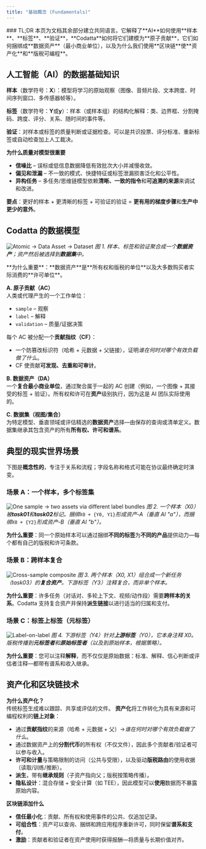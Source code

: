 ```yaml
---
title: "基础概念 (Fundamentals)"
---
```


<Tip>
### TL;DR
本页为文档其余部分建立共同语言。它解释了**AI**如何使用**样本**、**标签**、**验证**，**Codatta**如何将它们建模为**原子贡献**，它们如何捆绑成**数据资产**（最小商业单位），以及为什么我们使用**区块链**使**资产化**和**版税可编程**。
</Tip>

## 人工智能（AI）的数据基础知识

**样本**（数学符号：**X**）：模型将学习的原始观察（图像、音频片段、文本跨度、时间序列窗口、多传感器帧等）。

**标签**（数学符号：**Y**或**y**）：样本（或样本组）的结构化解释：类、边界框、分割掩码、跨度、评分、关系、随时间的事件等。

**验证**：对样本或标签的质量判断或证据检查。可以是共识投票、评分标准、重新标签或自动检查加上人工裁决。

**为什么质量对模型很重要**
- **信噪比** – 误标或低信息数据降低有效批次大小并减慢收敛。  
- **偏见和泄漏** – 不一致的模式、快捷特征或标签泄漏损害泛化和公平性。  
- **异构任务** – 多任务/思维链模型依赖**清晰、一致的指令**和**可追溯的来源**来调试和改进。

**要点**：更好的样本 + 更清晰的标签 + 可验证的验证 =
**更有用的梯度步骤**和**生产中更少的意外**。

## Codatta 的数据模型

![Atomic → Data Asset → Dataset](en/diagrams/data_assetify_model.png)
*图 1. 样本、标签和验证聚合成一个**数据资产**；资产然后被选择到**数据集**中。*

<Callout icon="key" color="#FFC107" iconType="regular">
**为什么重要**：**数据资产**是**所有权和版税的单位**以及大多数购买者实际消费的**许可单位**。
</Callout>

**A. 原子贡献（AC）**  
人类或代理产生的一个工作单位：
- `sample` – 观察
- `label` – 解释
- `validation` – 质量/证据决策

每个 AC 被分配一个**贡献指纹（CF）**：
- 一个防篡改标识符（哈希 + 元数据 + 父链接），证明*谁在何时对哪个有效负载做了什么*。
- CF 使贡献**可发现、去重和可审计**。

**B. 数据资产（DA）**  
一个**复合最小商业单位**，通过聚合属于一起的 AC 创建（例如，一个图像 + 其接受的标签 + 验证）。所有权和许可在**资产**级别执行，因为这是 AI 团队实际使用的。

**C. 数据集（视图/集合）**  
为特定模型、垂直领域或评估精选的**数据资产**选择—由保存的查询或清单定义。数据集继承其包含资产的所有**所有权、许可和谱系**。

## 典型的现实世界场景

<Warning> 下图是**概念性的**，专注于关系和流程；字段名称和格式可能在协议最终确定时演变。 </Warning>


### 场景 A：一个样本，多个标签集
![One sample → two assets via different label bundles](en/diagrams/pattern01_sample_multi_label.png)
*图 2. 一个样本（X0）被**task01**和**task02**标记。捆绑*`X0 + {Y0, Y1}`*形成资产-A（垂直 AI "a"），而捆绑*`X0 + {Y2}`*形成资产-B（垂直 AI "b"）。*

**为什么重要**：同一个原始样本可以通过捆绑**不同的标签**为**不同的产品**提供动力—每个都有自己的版税和许可条款。

### 场景 B：跨样本复合
![Cross-sample composite](en/diagrams/pattern02_cross_sample.png)
*图 3. 两个样本（X0, X1）组合成一个新任务（task03）的**复合资产**。下游标签（Y3）注释复合，而非单个样本。*

**为什么重要**：许多任务（对话对、多轮上下文、视频/动作段）需要**跨样本的关系**。Codatta 支持复合资产并保持**派生链接**以进行适当的归属和支付。

### 场景 C：标签上标签（元标签）
![Label-on-label](en/diagrams/pattern03_label_on_label.png)
*图 4. 下游标签（Y4）针对**上游标签**（Y0），它本身注释 X0。版税传播到**元标签者**和**原始标签者**（以及到原始样本，根据策略）。*

**为什么重要**：您可以注释**解释**，而不仅仅是原始数据：标准、解释、信心判断或评估者注释—都带有谱系和收入继承。

## 资产化和区块链技术

**为什么资产化？**  
传统标签生成难以跟踪、共享或评估的文件。
**资产化**将工作转化为具有来源和可编程权利的**链上对象**：
- 通过**贡献指纹**的来源（哈希 + 元数据 + 父）→*谁在何时对哪个有效负载做了什么*。
- 通过数据资产上的**分割代币**的所有权（不仅文件），因此多个贡献者/验证者可以参与收入。
- **许可和计量**与策略限制的访问（公共与受限），以及驱动**版税路由**的使用收据（读取/训练/推断）。
- **派生**，带有**继承规则**（子资产指向父；版税按策略传播）。
- **隐私设计**：混合存储 + 安全计算（如 TEE），因此模型可以**使用**数据而不暴露原始内容。

**区块链添加什么**
- **信任最小化**：贡献、所有权和使用事件的公共、仅追加记录。  
- **可组合性**：资产可以查询、捆绑和跨应用程序重新许可，同时保留**谱系和支付**。  
- **激励**：贡献者和验证者在资产使用时获得报酬—将质量与长期价值对齐。

